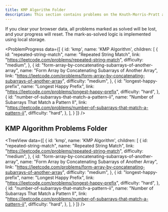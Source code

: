 ```yaml
---
title: KMP Algorithm Folder
description: This section contains problems on the Knuth-Morris-Pratt algorithm.
---
```


<Note type="note" title="Progress Reset Warning">
If you clear your browser data, all problems marked as solved will be lost, and your progress will reset. The mark-as-solved logic is implemented using local storage.
</Note>

<ProblemProgress
  data={[
    {
      id: 'kmp',
      name: 'KMP Algorithm',
      children: [
       {
        id: "repeated-string-match",
        name: "Repeated String Match",
        link: "https://leetcode.com/problems/repeated-string-match",
        difficulty: "medium",
       },
       {
        id: "form-array-by-concatenating-subarrays-of-another-array",
        name: "Form Array by Concatenating Subarrays of Another Array",
        link: "https://leetcode.com/problems/form-array-by-concatenating-subarrays-of-another-array",
        difficulty: "medium",
       },
       {
        id: "longest-happy-prefix",
        name: "Longest Happy Prefix",
        link: "https://leetcode.com/problems/longest-happy-prefix",
        difficulty: "hard",
       },
       {
        id: "number-of-subarrays-that-match-a-pattern-ii",
        name: "Number of Subarrays That Match a Pattern II",
        link: "https://leetcode.com/problems/number-of-subarrays-that-match-a-pattern-ii",
        difficulty: "hard",
       },
      ],
    }
  ]}
/>

## KMP Algorithm Problems Folder

<TreeView
  data={[
    {
      id: 'kmp',
      name: 'KMP Algorithm',
      children: [
       {
        id: "repeated-string-match",
        name: "Repeated String Match",
        link: "https://leetcode.com/problems/repeated-string-match",
        difficulty: "medium",
       },
       {
        id: "form-array-by-concatenating-subarrays-of-another-array",
        name: "Form Array by Concatenating Subarrays of Another Array",
        link: "https://leetcode.com/problems/form-array-by-concatenating-subarrays-of-another-array",
        difficulty: "medium",
       },
       {
        id: "longest-happy-prefix",
        name: "Longest Happy Prefix",
        link: "https://leetcode.com/problems/longest-happy-prefix",
        difficulty: "hard",
       },
       {
        id: "number-of-subarrays-that-match-a-pattern-ii",
        name: "Number of Subarrays That Match a Pattern II",
        link: "https://leetcode.com/problems/number-of-subarrays-that-match-a-pattern-ii",
        difficulty: "hard",
       },
      ],
    }
  ]}
/>
